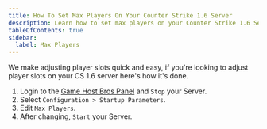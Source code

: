 ```yaml
---
title: How To Set Max Players On Your Counter Strike 1.6 Server
description: Learn how to set max players on your Counter Strike 1.6 Server
tableOfContents: true
sidebar:
  label: Max Players
---
```


We make adjusting player slots quick and easy, if you're looking to adjust player slots on your CS 1.6 server here's how it's done.
<Steps>
1. Login to the [Game Host Bros Panel](https://panel.gamehostbros.com/) and `Stop` your Server.
2. Select `Configuration > Startup Parameters`.
3. Edit `Max Players`.
4. After changing, `Start` your Server.
</Steps>
